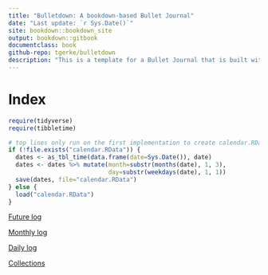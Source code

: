 ```yaml
--- 
title: "Bulletdown: A bookdown-based Bullet Journal"
date: "Last update: `r Sys.Date()`"
site: bookdown::bookdown_site
output: bookdown::gitbook
documentclass: book
github-repo: tgerke/bulletdown
description: "This is a template for a Bullet Journal that is built with the bookdown package. The output format for this example is bookdown::gitbook."
---
```


# Index

<!-- load packages, initialize/load the calendar --> 
```r
require(tidyverse)
require(tibbletime)

# top lines only run on the first implementation to create calendar.RData
if (!file.exists("calendar.RData")) {
  dates <- as_tbl_time(data.frame(date=Sys.Date()), date)
  dates <- dates %>% mutate(month=substr(months(date), 1, 3),
                            day=substr(weekdays(date), 1, 1))
  save(dates, file="calendar.RData")
} else {
  load("calendar.RData")
}

```

[Future log](#futurelog)

[Monthly log](#monthlylog)

[Daily log](#dailylog)

[Collections](#collections)
